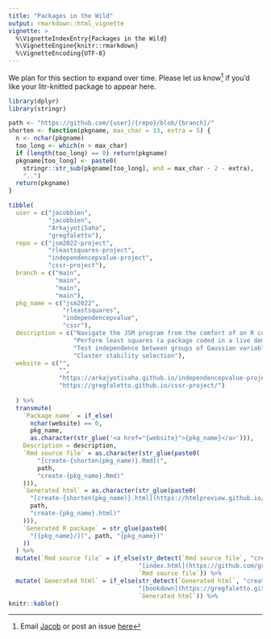 ```yaml
---
title: "Packages in the Wild"
output: rmarkdown::html_vignette
vignette: >
  %\VignetteIndexEntry{Packages in the Wild}
  %\VignetteEngine{knitr::rmarkdown}
  %\VignetteEncoding{UTF-8}
---
```


We plan for this section to expand over time.  Please let us know^[Email [Jacob](http://faculty.marshall.usc.edu/jacob-bien/) or post an issue [here](https://github.com/jacobbien/litr-project/issues)] if you'd like your litr-knitted package to appear here.

```r
library(dplyr)
library(stringr)
```

```r
path <- "https://github.com/{user}/{repo}/blob/{branch}/"
shorten <- function(pkgname, max_char = 13, extra = 5) {
  n <- nchar(pkgname)
  too_long <- which(n > max_char)
  if (length(too_long) == 0) return(pkgname)
  pkgname[too_long] <- paste0(
    stringr::str_sub(pkgname[too_long], end = max_char - 2 - extra),
    "..")
  return(pkgname)
}

tibble(
  user = c("jacobbien",
           "jacobbien",
           "ArkajyotiSaha",
           "gregfaletto"),
  repo = c("jsm2022-project",
           "rleastsquares-project",
           "independencepvalue-project",
           "cssr-project"),
  branch = c("main",
             "main",
             "main",
             "main"),
  pkg_name = c("jsm2022",
               "rleastsquares",
               "independencepvalue",
               "cssr"),
  description = c("Navigate the JSM program from the comfort of an R console",
                  "Perform least squares (a package coded in a live demo)",
                  "Test independence between groups of Gaussian variables",
                  "Cluster stability selection"),
  website = c("",
              "",
              "https://arkajyotisaha.github.io/independencepvalue-project/",
              "https://gregfaletto.github.io/cssr-project/")
    
  ) %>% 
  transmute(
    `Package name` = if_else(
      nchar(website) == 0,
      pkg_name,
      as.character(str_glue('<a href="{website}">{pkg_name}</a>'))),
    Description = description,
    `Rmd source file` = as.character(str_glue(paste0(
        "[create-{shorten(pkg_name)}.Rmd](",
        path,
        "create-{pkg_name}.Rmd)"
    ))),
    `Generated html` = as.character(str_glue(paste0(
      "[create-{shorten(pkg_name)}.html](https://htmlpreview.github.io/?",
      path,
      "create-{pkg_name}.html)"
    ))),
    `Generated R package` = str_glue(paste0(
      "[{pkg_name}/](", path, "{pkg_name})"
    ))
  ) %>% 
  mutate(`Rmd source file` = if_else(str_detect(`Rmd source file`, "create-cssr.Rmd"),
                                    "[index.html](https://github.com/gregfaletto/cssr-project/blob/main/index.Rmd)",
                                    `Rmd source file`)) %>%
  mutate(`Generated html` = if_else(str_detect(`Generated html`, "create-cssr.html"),
                                    "[bookdown](https://gregfaletto.github.io/cssr-project/create/)",
                                    `Generated html`)) %>%
knitr::kable()
```

